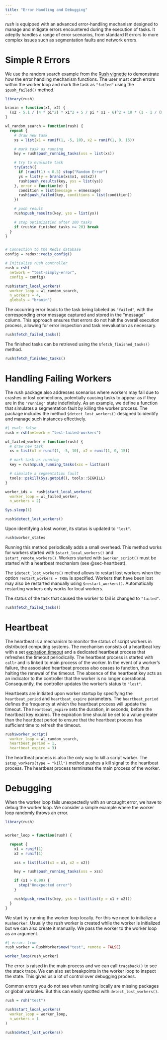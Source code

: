 ```yaml
---
title: "Error Handling and Debugging"
---
```


*rush*  is equipped with an advanced error-handling mechanism designed to manage and mitigate errors encountered during the execution of tasks.
It adeptly handles a range of error scenarios, from standard R errors to more complex issues such as segmentation faults and network errors.

# Simple R Errors {#sec-error-handling-simple}

We use the random search example from the [Rush vignette](rush.html) to demonstrate how the error handling mechanism functions.
The user must catch errors within the worker loop and mark the task as `"failed"` using the `$push_failed()` method.

```r
library(rush)

branin = function(x1, x2) {
  (x2 - 5.1 / (4 * pi^2) * x1^2 + 5 / pi * x1 - 6)^2 + 10 * (1 - 1 / (8 * pi)) * cos(x1) + 10
}

wl_random_search = function(rush) {
  repeat {
    # draw new task
    xs = list(x1 = runif(1, -5, 10), x2 = runif(1, 0, 15))

    # mark task as running
    key = rush$push_running_tasks(xss = list(xs))

    # try to evaluate task
    tryCatch({
      if (runif(1) < 0.5) stop("Random Error")
      ys = list(y = branin(xs$x1, xs$x2))
      rush$push_results(key, yss = list(ys))
    }, error = function(e) {
      condition = list(message = e$message)
      rush$push_failed(key, conditions = list(condition))
    })

    # push result
    rush$push_results(key, yss = list(ys))

    # stop optimization after 100 tasks
    if (rush$n_finished_tasks >= 20) break
  }
}


# Connection to the Redis database
config = redux::redis_config()

# Initialize rush controller
rush = rsh(
  network = "test-simply-error",
  config = config)

rush$start_local_workers(
  worker_loop = wl_random_search,
  n_workers = 4,
  globals = "branin")
```

The occurring error leads to the task being labeled as `"failed"`, with the corresponding error message captured and stored in the "message" column.
This approach ensures that errors do not halt the overall execution process, allowing for error inspection and task reevaluation as necessary.

```r
rush$fetch_failed_tasks()
```

The finished tasks can be retrieved using the `$fetch_finished_tasks()` method.

```r
rush$fetch_finished_tasks()
```

# Handling Failing Workers {#sec-error-handling-workers}

The rush package also addresses scenarios where workers may fail due to crashes or lost connections, potentially causing tasks to appear as if they are in the `"running"` state indefinitely.
As an example, we define a function that simulates a segmentation fault by killing the worker process.
The package includes the method `$detect_lost_workers()` designed to identify and manage such instances effectively.

```r
#| eval: false
rush = rsh(network = "test-failed-workers")

wl_failed_worker = function(rush) {
  # draw new task
  xs = list(x1 = runif(1, -5, 10), x2 = runif(1, 0, 15))

  # mark task as running
  key = rush$push_running_tasks(xss = list(xs))

  # simulate a segmentation fault
  tools::pskill(Sys.getpid(), tools::SIGKILL)
}

worker_ids =  rush$start_local_workers(
  worker_loop = wl_failed_worker,
  n_workers = 2)

Sys.sleep(1)

rush$detect_lost_workers()
```

Upon identifying a lost worker, its status is updated to `"lost"`.

```r
rush$worker_states
```

Running this method periodically adds a small overhead.
This method works for workers started with `$start_local_workers()` and `$start_remote_workers()`.
Workers started with `$worker_script()` must be started with a heartbeat mechanism (see @sec-heartbeat).

The `$detect_lost_workers()` method allows to restart lost workers when the option `restart_workers = TRUE` is specified.
Workers that have been lost may also be restarted manually using `$restart_workers()`.
Automatically restarting workers only works for local workers.

The status of the task that caused the worker to fail is changed to `"failed"`.

```r
rush$fetch_failed_tasks()
```

# Heartbeat {#sec-heartbeat}

The heartbeat is a mechanism to monitor the status of script workers in distributed computing systems.
The mechanism consists of a heartbeat key with a set [expiration timeout](https://redis.io/commands/expire/) and a dedicated heartbeat process that refreshes the timeout periodically.
The heartbeat process is started with `callr` and is linked to main process of the worker.
In the event of a worker's failure, the associated heartbeat process also ceases to function, thus halting the renewal of the timeout.
The absence of the heartbeat key acts as an indicator to the controller that the worker is no longer operational.
Consequently, the controller updates the worker's status to `"lost"`.

Heartbeats are initiated upon worker startup by specifying the `heartbeat_period` and `heartbeat_expire` parameters.
The `heartbeat_period` defines the frequency at which the heartbeat process will update the timeout.
The `heartbeat_expire` sets the duration, in seconds, before the heartbeat key expires.
The expiration time should be set to a value greater than the heartbeat period to ensure that the heartbeat process has sufficient time to refresh the timeout.

```r
rush$worker_script(
  worker_loop = wl_random_search,
  heartbeat_period = 1,
  heartbeat_expire = 3)
```

The heartbeat process is also the only way to kill a script worker.
The `$stop_workers(type = "kill")` method pushes a kill signal to the heartbeat process.
The heartbeat process terminates the main process of the worker.

# Debugging

When the worker loop fails unexpectedly with an uncaught error, we have to debug the worker loop.
We consider a simple example where the worker loop randomly throws an error.

```r
library(rush)


worker_loop = function(rush) {

  repeat {
    x1 = runif(1)
    x2 = runif(1)

    xss = list(list(x1 = x1, x2 = x2))

    key = rush$push_running_tasks(xss = xss)

    if (x1 > 0.90) {
      stop("Unexpected error")
    }

    rush$push_results(key, yss = list(list(y = x1 + x2)))
  }
}
```

We start by running the worker loop locally.
For this we need to initialize a `RushWorker`.
Usually the rush worker is created while the worker is initialized but we can also create it manually.
We pass the worker to the worker loop as an argument.

```r
#| error: true
rush_worker = RushWorker$new("test", remote = FALSE)

worker_loop(rush_worker)
```

The error is raised in the main process and we can call `traceback()` to see the stack trace.
We can also set breakpoints in the worker loop to inspect the state.
This gives us a lot of control over debugging process.

Common errors you do not see when running locally are missing packages or global variables.
But this can easily spotted with `detect_lost_workers()`.

```r
rush = rsh("test")

rush$start_local_workers(
  worker_loop = worker_loop,
  n_workers = 1
)
```

```r
rush$detect_lost_workers()
```



